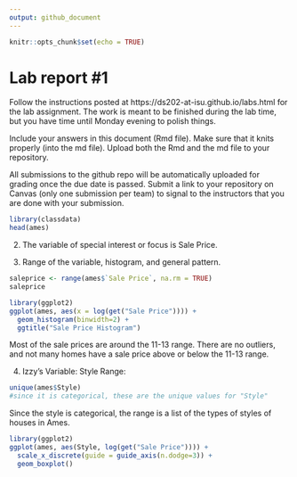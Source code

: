```yaml
---
output: github_document
---
```


<!-- README.md is generated from README.Rmd. Please edit the README.Rmd file -->


```r
knitr::opts_chunk$set(echo = TRUE)
```

# Lab report #1

Follow the instructions posted at https://ds202-at-isu.github.io/labs.html for the lab assignment. The work is meant to be finished during the lab time, but you have time until Monday evening to polish things.

Include your answers in this document (Rmd file). Make sure that it knits properly (into the md file). Upload both the Rmd and the md file to your repository.  

All submissions to the github repo will be automatically uploaded for grading once the due date is passed.
Submit a link to your repository on Canvas (only one submission per team) to signal to the instructors that you are done with your submission.

```r
library(classdata)
head(ames)
```

2. The variable of special interest or focus is Sale Price.

3. Range of the variable, histogram, and general pattern.


```r

saleprice <- range(ames$`Sale Price`, na.rm = TRUE)
saleprice
```


```r
library(ggplot2)
ggplot(ames, aes(x = log(get("Sale Price")))) + 
  geom_histogram(binwidth=2) +
  ggtitle("Sale Price Histogram")


```
Most of the sale prices are around the 11-13 range. There are no outliers, and not many homes have a sale price above or below the 11-13 range.




4.
Izzy's Variable: Style
Range:
```r

unique(ames$Style)
#since it is categorical, these are the unique values for "Style"

```
Since the style is categorical, the range is a list of the types of styles of houses in Ames.

```r
library(ggplot2)
ggplot(ames, aes(Style, log(get("Sale Price")))) +
  scale_x_discrete(guide = guide_axis(n.dodge=3)) +
  geom_boxplot()

```


